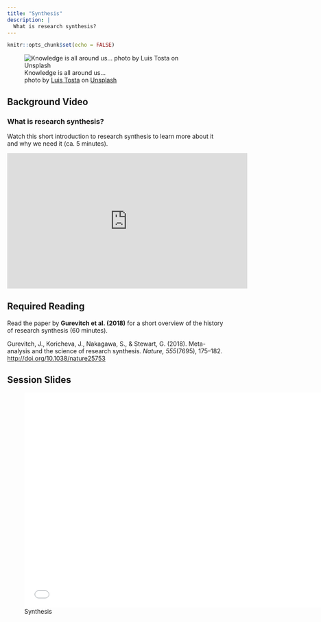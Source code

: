 ```yaml
---
title: "Synthesis"
description: |
  What is research synthesis?
---
```


```r
knitr::opts_chunk$set(echo = FALSE)
```

![Knowledge is all around us... <br> <span>photo by <a href="https://unsplash.com/@luis_tosta?utm_source=unsplash&amp;utm_medium=referral&amp;utm_content=creditCopyText">Luis Tosta</a> on <a href="https://unsplash.com/s/photos/library?utm_source=unsplash&amp;utm_medium=referral&amp;utm_content=creditCopyText">Unsplash</a></span>](photos/luis-tosta-COAbFWdOf5s-unsplash.jpg)

## Background Video

### What is research synthesis?

Watch this short introduction to research synthesis to learn more about it and why we need it (ca. 5 minutes).

<iframe width="560" height="315" src="https://www.youtube.com/embed/nZR0xQmZVQg" frameborder="0" allow="accelerometer; autoplay; clipboard-write; encrypted-media; gyroscope; picture-in-picture; web-share" allowfullscreen></iframe>

## Required Reading

Read the paper by **Gurevitch et al. (2018)** for a short overview of the history of research synthesis (60 minutes). 

Gurevitch, J., Koricheva, J., Nakagawa, S., & Stewart, G. (2018). Meta-analysis and the science of research synthesis. *Nature, 555*(7695), 175–182.  [http://doi.org/10.1038/nature25753](https://github.com/matarui/ebdm/raw/main/docs/literature/Gurevitch_2018_Nature.pdf)

## Session Slides

![Synthesis](presentations/EBDM_session8.pdf){width=700px height=500px}

<!-- ## Additional Resources -->

<!-- For a historical perspective on the development of a central form of research synthesis: meta-analysis.  -->

<!-- Hunt, M. (1997). *How Science Takes Stock: The Story of Meta-Analysis*. Russell Sage Foundation.  -->
